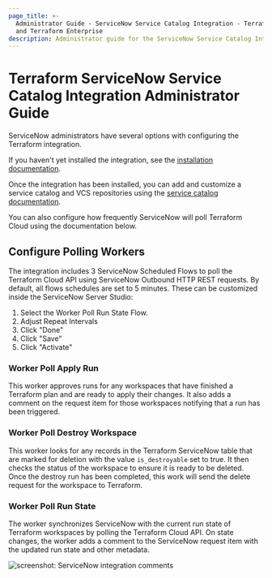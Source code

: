 ```yaml
---
page_title: >-
  Administrator Guide - ServiceNow Service Catalog Integration - Terraform Cloud
  and Terraform Enterprise
description: Administrator guide for the ServiceNow Service Catalog Integration.
---
```


# Terraform ServiceNow Service Catalog Integration Administrator Guide

ServiceNow administrators have several options with configuring the Terraform
integration.

If you haven't yet installed the integration, see the [installation
documentation](/cloud-docs/integrations/service-now).

Once the integration has been installed, you can add and customize a service
catalog and VCS repositories using the [service catalog
documentation](/cloud-docs/integrations/service-now/service-catalog).

You can also configure how frequently ServiceNow will poll Terraform Cloud using
the documentation below.

## Configure Polling Workers

The integration includes 3 ServiceNow Scheduled Flows to poll the Terraform
Cloud API using ServiceNow Outbound HTTP REST requests. By default, all flows
schedules are set to 5 minutes. These can be customized inside the ServiceNow
Server Studio:

1. Select the Worker Poll Run State Flow.
1. Adjust Repeat Intervals
1. Click "Done"
1. Click "Save"
1. Click "Activate"

### Worker Poll Apply Run

This worker approves runs for any workspaces that have finished a Terraform plan
and are ready to apply their changes. It also adds a comment on the request item
for those workspaces notifying that a run has been triggered.

### Worker Poll Destroy Workspace

This worker looks for any records in the Terraform ServiceNow table that are
marked for deletion with the value `is_destroyable` set to true. It then checks
the status of the workspace to ensure it is ready to be deleted. Once the
destroy run has been completed, this work will send the delete request for the
workspace to Terraform.

### Worker Poll Run State

The worker synchronizes ServiceNow with the current run state of Terraform
workspaces by polling the Terraform Cloud API. On state changes, the worker adds
a comment to the ServiceNow request item with the updated run state and other
metadata.

![screenshot: ServiceNow integration comments](/img/docs/service-now-comments.png)
